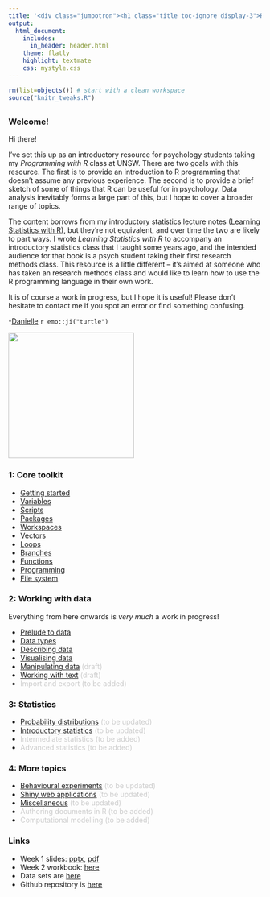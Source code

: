 ```yaml
---
title: '<div class="jumbotron"><h1 class="title toc-ignore display-3">R for Psychological Science</h1><p class="lead">An introductory resource</p></div>'
output:
  html_document:
    includes:
      in_header: header.html
    theme: flatly
    highlight: textmate
    css: mystyle.css
---
```


```r
rm(list=objects()) # start with a clean workspace
source("knitr_tweaks.R")
```

## {.tabset}

### Welcome!

Hi there!

I've set this up as an introductory resource for psychology students taking my *Programming with R* class at UNSW. There are two goals with this resource. The first is to provide an introduction to R programming that doesn't assume any previous experience. The second is to provide a brief sketch of some of things that R can be useful for in psychology. Data analysis inevitably forms a large part of this, but I hope to cover a broader range of topics.

The content borrows from my introductory statistics lecture notes ([Learning Statistics with R](https://compcogscisydney.org/learning-statistics-with-r/)), but they're not equivalent, and over time the two are likely to part ways. I wrote *Learning Statistics with R* to accompany an introductory statistics class that I taught some years ago, and the intended audience for that book is a psych student taking their first research methods class. This resource is a little different -- it's aimed at someone who has taken an research methods class and would like to learn how to use the R programming language in their own work.

It is of course a work in progress, but I hope it is useful! Please don't hesitate to contact me if you spot an error or find something confusing.

-[Danielle](d.navarro@unsw.edu.au) `r emo::ji("turtle")`

<img src="./img/splash_turtle2.png" width=250px>


### 1: Core toolkit

- [Getting started](./getting-started.html)
- [Variables](./variables.html)
- [Scripts](./scripts.html)
- [Packages](./packages.html)
- [Workspaces](./workspaces.html)
- [Vectors](./vectors.html)
- [Loops](./loops.html) 
- [Branches](./branches.html)
- [Functions](./functions.html)
- [Programming](./programming.html)
- [File system](./file-system.html)


### 2: Working with data

Everything from here onwards is *very much* a work in progress!

- [Prelude to data](./prelude-to-data.html)
- [Data types](./data-types.html)
- [Describing data](./describing-data.html)
- [Visualising data](./visualising-data.html)
- [Manipulating data](./manipulating-data.html) <span style="color:#cccccc">(draft)</span>
- [Working with text](./working-with-text.html) <span style="color:#cccccc">(draft)</span>
- <span style="color:#cccccc">Import and export (to be added)</span>  <!-- data formats -->

### 3: Statistics

- [Probability distributions](./xx-distributions.html) <span style="color:#cccccc">(to be updated)</span>
- [Introductory statistics](./xx-introductory-statistics.html) <span style="color:#cccccc">(to be updated)</span><!-- add Bayes factor -->
- <span style="color:#cccccc">Intermediate statistics (to be added)</span> 
- <span style="color:#cccccc">Advanced statistics (to be added)</span> 

### 4: More topics

- [Behavioural experiments](./experiments.html) <span style="color:#cccccc">(to be updated)</span>
- [Shiny web applications](./shiny.html) <span style="color:#cccccc">(to be updated)</span>
- [Miscellaneous](./xx-miscellaneous.html) <span style="color:#cccccc">(to be updated)</span>
- <span style="color:#cccccc">Authoring documents in R (to be added)</span> <!-- markdown, blogdown, papaja -->
- <span style="color:#cccccc">Computational modelling (to be added)</span> <!-- Rescorla-Wagner, GCM -->



### Links

- Week 1 slides: [pptx](./docs/overview.pptx), [pdf](./docs/overview.pdf)
- Week 2 workbook: [here](./lesson2.html)
- Data sets are [here](./docs/data.zip)
- Github repository is [here](https://github.com/djnavarro/psyr)




<!--
## Topics I want to add

- Cognitive modelling
- Basic text processing & regular expressions
- Fancier statistics
- Bayesian data analysis (rstanarm, shinystan, bayesfactor)
- RMarkdown, knitr & pandoc (& jupyter notebooks)
- Prettiness with [htmlwidgets](http://www.htmlwidgets.org/index.html)
- Archiving code with github, osf (& codeocean)
- Source code for this site: https://github.com/djnavarro/psyr

- Exercises: programming with turtles ([part1](./docs/turtle1.html), [part2](./docs/turtle2.html))
- Week 1 slides are posted [here](./docs/overview.pdf)
- Week 2 notebook is posted [here](./docs/lesson2.nb.html) with output version [here](./docs/lesson2.html) 

-->


